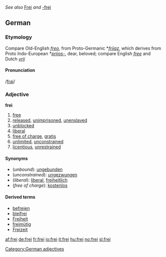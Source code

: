 ''See also'' [[Frei]] ''and'' [[-frei]]
==German==
===Etymology===
Compare Old-English ''[[freo]]'', from Proto-Germanic *''[[frijaz]]'', which derives from Proto Indo-European *''[[prijos-]]'', dear, beloved; compare English ''[[free]]'' and Dutch ''[[vrij]]''

====Pronunciation====
/[[Pronunciation guide|frai]]/
===Adjective===
'''frei'''
# [[free]]
# [[released]], [[unimprisoned]], [[unenslaved]]
# [[unblocked]]
# [[liberal]]
# [[free of charge]], [[gratis]]
# [[unlimited]], [[unconstrained]]
# [[licentious]], [[unrestrained]]

====Synonyms====
*(''unbound''): [[ungebunden]]
*(''unconstrained''): [[ungezwungen]]
*(''liberal''): [[liberal#German|liberal]], [[freiheitlich]]
*(''free of charge''): [[kostenlos]]

====Derived terms====
*[[befreien]]
*[[bleifrei]]
*[[Freiheit]]
*[[freimütig]]
*[[Freizeit]]

[[Category:German adjectives]]

[[af:frei]]
[[de:frei]]
[[fr:frei]]
[[io:frei]]
[[it:frei]]
[[hu:frei]]
[[no:frei]]
[[sl:frei]]